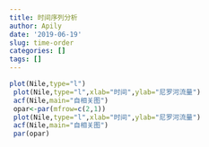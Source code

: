 ```yaml
---
title: 时间序列分析
author: Apily
date: '2019-06-19'
slug: time-order
categories: []
tags: []
---
```

```r
plot(Nile,type="l")
 plot(Nile,type="l",xlab="时间",ylab="尼罗河流量")
 acf(Nile,main="自相关图")  
 opar<-par(mfrow=c(2,1))
 plot(Nile,type="l",xlab="时间",ylab="尼罗河流量")
 acf(Nile,main="自相关图")
 par(opar)

```